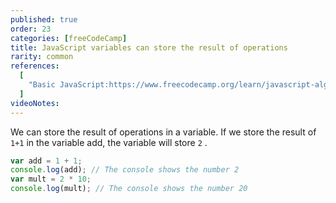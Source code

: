```yaml
---
published: true
order: 23
categories: [freeCodeCamp]
title: JavaScript variables can store the result of operations
rarity: common
references:
  [
    "Basic JavaScript:https://www.freecodecamp.org/learn/javascript-algorithms-and-data-structures/basic-javascript",
  ]
videoNotes:
---
```


We can store the result of operations in a variable.
If we store the result of `1+1` in the variable add, the variable will store `2` .

```js
var add = 1 + 1;
console.log(add); // The console shows the number 2
var mult = 2 * 10;
console.log(mult); // The console shows the number 20
```
